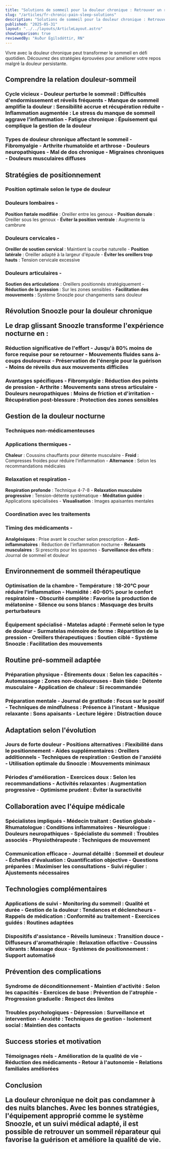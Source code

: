 ```yaml
---
title: "Solutions de sommeil pour la douleur chronique : Retrouver un repos réparateur"
slug: "/articles/fr-chronic-pain-sleep-solutions"
description: "Solutions de sommeil pour la douleur chronique : Retrouver un repos réparateur"
published: "2025-05-31"
layout: "../../layouts/ArticleLayout.astro"
showComparison: true
reviewedBy: "Auður Egilsdóttir, RN"
---
```

Vivre avec la douleur chronique peut transformer le sommeil en défi quotidien. Découvrez des stratégies éprouvées pour améliorer votre repos malgré la douleur persistante.

<h2>Comprendre la relation douleur-sommeil

<h3>Cycle vicieux
- <strong>Douleur perturbe le sommeil</strong> : Difficultés d'endormissement et réveils fréquents
- <strong>Manque de sommeil amplifie la douleur</strong> : Sensibilité accrue et récupération réduite
- <strong>Inflammation augmentée</strong> : Le stress du manque de sommeil aggrave l'inflammation
- <strong>Fatigue chronique</strong> : Épuisement qui complique la gestion de la douleur

<h3>Types de douleur chronique affectant le sommeil
- Fibromyalgie
- Arthrite rhumatoïde et arthrose
- Douleurs neuropathiques
- Mal de dos chronique
- Migraines chroniques
- Douleurs musculaires diffuses

<h2>Stratégies de positionnement

<h3>Position optimale selon le type de douleur

<h3>Douleurs lombaires
- </h3><strong>Position fœtale modifiée</strong> : Oreiller entre les genoux
- <strong>Position dorsale</strong> : Oreiller sous les genoux
- <strong>Éviter la position ventrale</strong> : Augmente la cambrure

<h3>Douleurs cervicales
- </h3><strong>Oreiller de soutien cervical</strong> : Maintient la courbe naturelle
- <strong>Position latérale</strong> : Oreiller adapté à la largeur d'épaule
- <strong>Éviter les oreillers trop hauts</strong> : Tension cervicale excessive

<h3>Douleurs articulaires
- </h3><strong>Soutien des articulations</strong> : Oreillers positionnés stratégiquement
- <strong>Réduction de la pression</strong> : Sur les zones sensibles
- <strong>Facilitation des mouvements</strong> : Système Snoozle pour changements sans douleur

<h2>Révolution Snoozle pour la douleur chronique</p><p>Le drap glissant Snoozle transforme l'expérience nocturne en :

<h3>Réduction significative de l'effort
- <strong>Jusqu'à 80% moins de force</strong> requise pour se retourner
- <strong>Mouvements fluides</strong> sans à-coups douloureux
- <strong>Préservation de l'énergie</strong> pour la guérison
- <strong>Moins de réveils</strong> dus aux mouvements difficiles

<h3>Avantages spécifiques
- <strong>Fibromyalgie</strong> : Réduction des points de pression
- <strong>Arthrite</strong> : Mouvements sans stress articulaire
- <strong>Douleurs neuropathiques</strong> : Moins de friction et d'irritation
- <strong>Récupération post-blessure</strong> : Protection des zones sensibles

<h2>Gestion de la douleur nocturne

<h3>Techniques non-médicamenteuses

<h3>Applications thermiques
- </h3><strong>Chaleur</strong> : Coussins chauffants pour détente musculaire
- <strong>Froid</strong> : Compresses froides pour réduire l'inflammation
- <strong>Alternance</strong> : Selon les recommandations médicales

<h3>Relaxation et respiration
- </h3><strong>Respiration profonde</strong> : Technique 4-7-8
- <strong>Relaxation musculaire progressive</strong> : Tension-détente systématique
- <strong>Méditation guidée</strong> : Applications spécialisées
- <strong>Visualisation</strong> : Images apaisantes mentales

<h3>Coordination avec les traitements

<h3>Timing des médicaments
- </h3><strong>Analgésiques</strong> : Prise avant le coucher selon prescription
- <strong>Anti-inflammatoires</strong> : Réduction de l'inflammation nocturne
- <strong>Relaxants musculaires</strong> : Si prescrits pour les spasmes
- <strong>Surveillance des effets</strong> : Journal de sommeil et douleur

<h2>Environnement de sommeil thérapeutique

<h3>Optimisation de la chambre
- <strong>Température</strong> : 18-20°C pour réduire l'inflammation
- <strong>Humidité</strong> : 40-60% pour le confort respiratoire
- <strong>Obscurité complète</strong> : Favorise la production de mélatonine
- <strong>Silence ou sons blancs</strong> : Masquage des bruits perturbateurs

<h3>Équipement spécialisé
- <strong>Matelas adapté</strong> : Fermeté selon le type de douleur
- <strong>Surmatelas mémoire de forme</strong> : Répartition de la pression
- <strong>Oreillers thérapeutiques</strong> : Soutien ciblé
- <strong>Système Snoozle</strong> : Facilitation des mouvements

<h2>Routine pré-sommeil adaptée

<h3>Préparation physique
- <strong>Étirements doux</strong> : Selon les capacités
- <strong>Automassage</strong> : Zones non-douloureuses
- <strong>Bain tiède</strong> : Détente musculaire
- <strong>Application de chaleur</strong> : Si recommandée

<h3>Préparation mentale
- <strong>Journal de gratitude</strong> : Focus sur le positif
- <strong>Techniques de mindfulness</strong> : Présence à l'instant
- <strong>Musique relaxante</strong> : Sons apaisants
- <strong>Lecture légère</strong> : Distraction douce

<h2>Adaptation selon l'évolution

<h3>Jours de forte douleur
- <strong>Positions alternatives</strong> : Flexibilité dans le positionnement
- <strong>Aides supplémentaires</strong> : Oreillers additionnels
- <strong>Techniques de respiration</strong> : Gestion de l'anxiété
- <strong>Utilisation optimale du Snoozle</strong> : Mouvements minimaux

<h3>Périodes d'amélioration
- <strong>Exercices doux</strong> : Selon les recommandations
- <strong>Activités relaxantes</strong> : Augmentation progressive
- <strong>Optimisme prudent</strong> : Éviter la suractivité

<h2>Collaboration avec l'équipe médicale

<h3>Spécialistes impliqués
- <strong>Médecin traitant</strong> : Gestion globale
- <strong>Rhumatologue</strong> : Conditions inflammatoires
- <strong>Neurologue</strong> : Douleurs neuropathiques
- <strong>Spécialiste du sommeil</strong> : Troubles associés
- <strong>Physiothérapeute</strong> : Techniques de mouvement

<h3>Communication efficace
- <strong>Journal détaillé</strong> : Sommeil et douleur
- <strong>Échelles d'évaluation</strong> : Quantification objective
- <strong>Questions préparées</strong> : Maximiser les consultations
- <strong>Suivi régulier</strong> : Ajustements nécessaires

<h2>Technologies complémentaires

<h3>Applications de suivi
- <strong>Monitoring du sommeil</strong> : Qualité et durée
- <strong>Gestion de la douleur</strong> : Tendances et déclencheurs
- <strong>Rappels de médication</strong> : Conformité au traitement
- <strong>Exercices guidés</strong> : Routines adaptées

<h3>Dispositifs d'assistance
- <strong>Réveils lumineux</strong> : Transition douce
- <strong>Diffuseurs d'aromathérapie</strong> : Relaxation olfactive
- <strong>Coussins vibrants</strong> : Massage doux
- <strong>Systèmes de positionnement</strong> : Support automatisé

<h2>Prévention des complications

<h3>Syndrome de déconditionnement
- <strong>Maintien d'activité</strong> : Selon les capacités
- <strong>Exercices de base</strong> : Prévention de l'atrophie
- <strong>Progression graduelle</strong> : Respect des limites

<h3>Troubles psychologiques
- <strong>Dépression</strong> : Surveillance et intervention
- <strong>Anxiété</strong> : Techniques de gestion
- <strong>Isolement social</strong> : Maintien des contacts

<h2>Success stories et motivation

<h3>Témoignages réels
- Amélioration de la qualité de vie
- Réduction des médicaments
- Retour à l'autonomie
- Relations familiales améliorées

<h2>Conclusion</p><p>La douleur chronique ne doit pas condamner à des nuits blanches. Avec les bonnes stratégies, l'équipement approprié comme le système Snoozle, et un suivi médical adapté, il est possible de retrouver un sommeil réparateur qui favorise la guérison et améliore la qualité de vie.